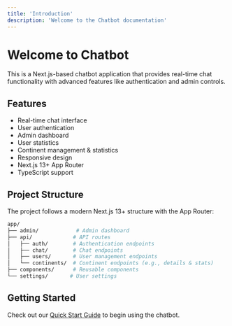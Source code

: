 ```yaml
---
title: 'Introduction'
description: 'Welcome to the Chatbot documentation'
---
```


# Welcome to Chatbot

This is a Next.js-based chatbot application that provides real-time chat functionality with advanced features like authentication and admin controls.

## Features

- Real-time chat interface
- User authentication
- Admin dashboard
- User statistics
- Continent management & statistics
- Responsive design
- Next.js 13+ App Router
- TypeScript support

## Project Structure

The project follows a modern Next.js 13+ structure with the App Router:

```bash
app/
├── admin/            # Admin dashboard
├── api/             # API routes
│   ├── auth/        # Authentication endpoints
│   ├── chat/        # Chat endpoints
│   ├── users/       # User management endpoints
│   └── continents/  # Continent endpoints (e.g., details & stats)
├── components/      # Reusable components
└── settings/       # User settings
```

## Getting Started

Check out our [Quick Start Guide](/quickstart) to begin using the chatbot.
